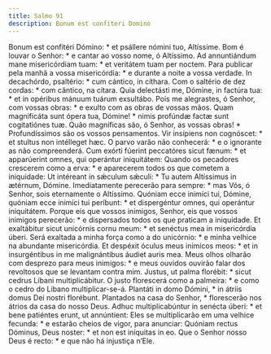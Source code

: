 ```yaml
---
title: Salmo 91
description: Bonum est confiteri Domino
---
```


<div class="side-by-side not-content">
  <span>
    Bonum est confitéri Dómino: * et psállere nómini tuo, Altíssime.
  </span>
  <span>
    Bom é louvar o Senhor: * e cantar ao vosso nome, ó Altíssimo.
  </span>
  <span>
    Ad annuntiándum mane misericórdiam tuam: * et veritátem tuam per noctem.
  </span>
  <span>
    Para publicar pela manhã a vossa misericórdia: * e durante a noite a vossa
    verdade.
  </span>
  <span>
    In decachórdo, psaltério: * cum cántico, in cíthara.
  </span>
  <span>
    Com o saltério de dez cordas: * com cântico, na cítara.
  </span>
  <span>
    Quia delectásti me, Dómine, in factúra tua: * et in opéribus mánuum tuárum
    exsultábo.
  </span>
  <span>
    Pois me alegrastes, ó Senhor, com vossas obras: * e exulto com as obras de
    vossas mãos.
  </span>
  <span>
    Quam magnificáta sunt ópera tua, Dómine! * nimis profúndæ factæ sunt
    cogitatiónes tuæ.
  </span>
  <span>
    Quão magníficas são, ó Senhor, as vossas obras! * Profundíssimos são os
    vossos pensamentos.
  </span>
  <span>
    Vir insípiens non cognóscet: * et stultus non intélleget hæc.
  </span>
  <span>
    O parvo varão não conhecerá: * e o ignorante as não compreenderá.
  </span>
  <span>
    Cum exórti fúerint peccatóres sicut fænum: * et apparúerint omnes, qui
    operántur iniquitátem:
  </span>
  <span>
    Quando os pecadores crescerem como a erva: * e aparecerem todos os que
    cometem a iniquidade:
  </span>
  <span>
    Ut intéreant in sǽculum sǽculi: * Tu autem Altíssimus in ætérnum, Dómine.
  </span>
  <span>
    Imediatamente perecerão para sempre: * mas Vós, ó Senhor, sois eternamente o
    Altíssimo.
  </span>
  <span>
    Quóniam ecce inimíci tui, Dómine, quóniam ecce inimíci tui períbunt: * et
    dispergéntur omnes, qui operántur iniquitátem.
  </span>
  <span>
    Porque eis que vossos inimigos, Senhor, eis que vossos inimigos perecerão: *
    e dispersados todos os que praticam a iniquidade.
  </span>
  <span>
    Et exaltábitur sicut unicórnis cornu meum: * et senéctus mea in misericórdia
    úberi.
  </span>
  <span>
    Será exaltada a minha força como a do unicórnio: * e minha velhice na
    abundante misericórdia.
  </span>
  <span>
    Et despéxit óculus meus inimícos meos: * et in insurgéntibus in me
    malignántibus áudiet auris mea.
  </span>
  <span>
    Meus olhos olharão com desprezo para meus inimigos: * e meus ouvidos ouvirão
    falar dos revoltosos que se levantam contra mim.
  </span>
  <span>
    Justus, ut palma florébit: * sicut cedrus Líbani multiplicábitur.
  </span>
  <span>
    O justo florescerá como a palmeira: * e como o cedro do Líbano
    multiplicar-se-á.
  </span>
  <span>
    Plantáti in domo Dómini, * in átriis domus Dei nostri florébunt.
  </span>
  <span>
    Plantados na casa do Senhor, * florescerão nos átrios da casa do nosso Deus.
  </span>
  <span>
    Adhuc multiplicabúntur in senécta úberi: * et bene patiéntes erunt, ut
    annúntient:
  </span>
  <span>
    Eles se multiplicarão em uma velhice fecunda: * e estarão cheios de vigor,
    para anunciar:
  </span>
  <span>
    Quóniam rectus Dóminus, Deus noster: * et non est iníquitas in eo.
  </span>
  <span>
    Que o Senhor nosso Deus é recto: * e que não há injustiça n’Ele.
  </span>
</div>
